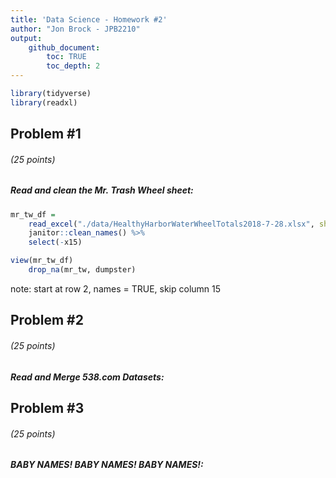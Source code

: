 ```yaml
---
title: 'Data Science - Homework #2'
author: "Jon Brock - JPB2210"
output: 
    github_document:
        toc: TRUE
        toc_depth: 2
---
```


```r
library(tidyverse)
library(readxl)
```

## Problem #1
###### (*25 points*)
##### *Read and clean the Mr. Trash Wheel sheet:*

```r
mr_tw_df =
    read_excel("./data/HealthyHarborWaterWheelTotals2018-7-28.xlsx", sheet = "Mr. Trash Wheel") %>% 
    janitor::clean_names() %>% 
    select(-x15)

view(mr_tw_df)
    drop_na(mr_tw, dumpster)
```

note: start at row 2, names = TRUE, skip column 15


## Problem #2
###### (*25 points*)
##### *Read and Merge 538.com Datasets:*


## Problem #3
###### (*25 points*)
##### *BABY NAMES! BABY NAMES! BABY NAMES!:*
